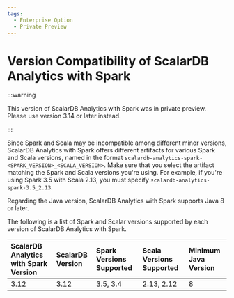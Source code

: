 ```yaml
---
tags:
  - Enterprise Option
  - Private Preview
---
```


# Version Compatibility of ScalarDB Analytics with Spark

:::warning

This version of ScalarDB Analytics with Spark was in private preview. Please use version 3.14 or later instead.

:::

Since Spark and Scala may be incompatible among different minor versions, ScalarDB Analytics with Spark offers different artifacts for various Spark and Scala versions, named in the format `scalardb-analytics-spark-<SPARK_VERSION>_<SCALA_VERSION>`. Make sure that you select the artifact matching the Spark and Scala versions you're using. For example, if you're using Spark 3.5 with Scala 2.13, you must specify `scalardb-analytics-spark-3.5_2.13`.

Regarding the Java version, ScalarDB Analytics with Spark supports Java 8 or later.

The following is a list of Spark and Scalar versions supported by each version of ScalarDB Analytics with Spark.

| ScalarDB Analytics with Spark Version | ScalarDB Version | Spark Versions Supported | Scala Versions Supported | Minimum Java Version |
|:---------------------------------------|:------------------|:--------------------------|:--------------------------|:----------------------|
| 3.12                                  | 3.12             | 3.5, 3.4                 | 2.13, 2.12               | 8                    |
